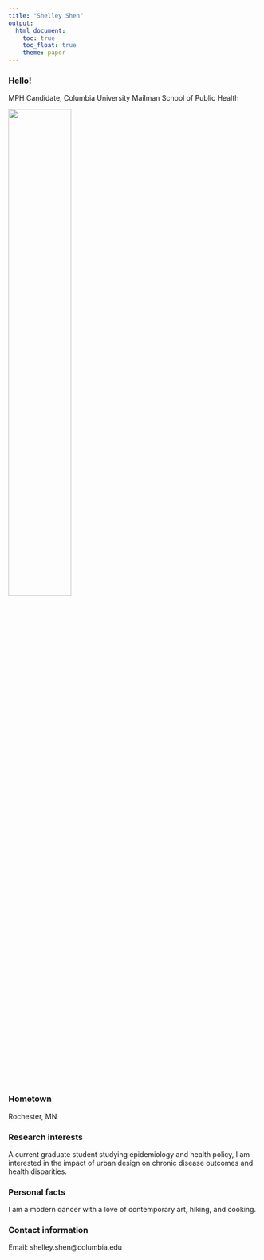 ```yaml
---
title: "Shelley Shen"
output: 
  html_document:
    toc: true
    toc_float: true
    theme: paper
---
```


### Hello! 

MPH Candidate, Columbia University Mailman School of Public Health

<img src="images/headshot2.jpg" height=50%, width=50%>


### Hometown
Rochester, MN

### Research interests
A current graduate student studying epidemiology and health policy, I am interested in the impact of urban design on chronic disease outcomes and health disparities. 

### Personal facts
I am a modern dancer with a love of contemporary art, hiking, and cooking.

### Contact information
Email: shelley.shen@columbia.edu


